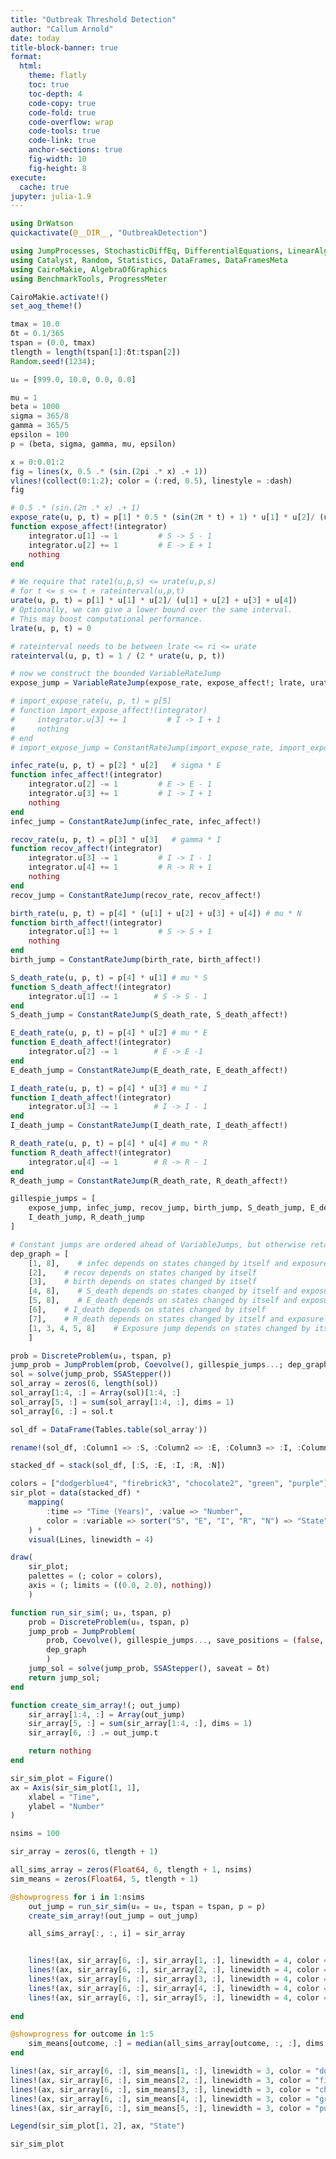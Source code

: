 ```yaml
---
title: "Outbreak Threshold Detection"
author: "Callum Arnold"
date: today
title-block-banner: true
format:
  html:
    theme: flatly
    toc: true
    toc-depth: 4
    code-copy: true
    code-fold: true
    code-overflow: wrap
    code-tools: true
    code-link: true
    anchor-sections: true
    fig-width: 10
    fig-height: 8
execute:
  cache: true
jupyter: julia-1.9
---
```


```julia
using DrWatson
quickactivate(@__DIR__, "OutbreakDetection")
```

```julia
using JumpProcesses, StochasticDiffEq, DifferentialEquations, LinearAlgebra
using Catalyst, Random, Statistics, DataFrames, DataFramesMeta
using CairoMakie, AlgebraOfGraphics
using BenchmarkTools, ProgressMeter

CairoMakie.activate!()
set_aog_theme!()
```

```julia
tmax = 10.0
δt = 0.1/365
tspan = (0.0, tmax)
tlength = length(tspan[1]:δt:tspan[2])
Random.seed!(1234);

u₀ = [999.0, 10.0, 0.0, 0.0]

mu = 1
beta = 1000
sigma = 365/8
gamma = 365/5
epsilon = 100
p = (beta, sigma, gamma, mu, epsilon)
```

```julia
x = 0:0.01:2
fig = lines(x, 0.5 .* (sin.(2pi .* x) .+ 1))
vlines!(collect(0:1:2); color = (:red, 0.5), linestyle = :dash)
fig
```

```julia
# 0.5 .* (sin.(2π .* x) .+ 1)
expose_rate(u, p, t) = p[1] * 0.5 * (sin(2π * t) + 1) * u[1] * u[2]/ (u[1] + u[2] + u[3] + u[4])  # beta * ϕ * S * I / N
function expose_affect!(integrator)
    integrator.u[1] -= 1         # S -> S - 1
    integrator.u[2] += 1         # E -> E + 1
    nothing
end

# We require that rate1(u,p,s) <= urate(u,p,s)
# for t <= s <= t + rateinterval(u,p,t)
urate(u, p, t) = p[1] * u[1] * u[2]/ (u[1] + u[2] + u[3] + u[4]) 
# Optionally, we can give a lower bound over the same interval.
# This may boost computational performance.
lrate(u, p, t) = 0 

# rateinterval needs to be between lrate <= ri <= urate
rateinterval(u, p, t) = 1 / (2 * urate(u, p, t))

# now we construct the bounded VariableRateJump
expose_jump = VariableRateJump(expose_rate, expose_affect!; lrate, urate, rateinterval)

# import_expose_rate(u, p, t) = p[5]
# function import_expose_affect!(integrator)
#     integrator.u[3] += 1         # I -> I + 1
#     nothing
# end
# import_expose_jump = ConstantRateJump(import_expose_rate, import_expose_affect!)

infec_rate(u, p, t) = p[2] * u[2]   # sigma * E
function infec_affect!(integrator)
    integrator.u[2] -= 1         # E -> E - 1
    integrator.u[3] += 1         # I -> I + 1
    nothing
end
infec_jump = ConstantRateJump(infec_rate, infec_affect!)

recov_rate(u, p, t) = p[3] * u[3]   # gamma * I
function recov_affect!(integrator)
    integrator.u[3] -= 1         # I -> I - 1
    integrator.u[4] += 1         # R -> R + 1
    nothing
end
recov_jump = ConstantRateJump(recov_rate, recov_affect!)

birth_rate(u, p, t) = p[4] * (u[1] + u[2] + u[3] + u[4]) # mu * N
function birth_affect!(integrator)
    integrator.u[1] += 1         # S -> S + 1
    nothing
end
birth_jump = ConstantRateJump(birth_rate, birth_affect!)

S_death_rate(u, p, t) = p[4] * u[1] # mu * S
function S_death_affect!(integrator)
    integrator.u[1] -= 1        # S -> S - 1
end
S_death_jump = ConstantRateJump(S_death_rate, S_death_affect!)

E_death_rate(u, p, t) = p[4] * u[2] # mu * E
function E_death_affect!(integrator)
    integrator.u[2] -= 1        # E -> E -1
end
E_death_jump = ConstantRateJump(E_death_rate, E_death_affect!)

I_death_rate(u, p, t) = p[4] * u[3] # mu * I
function I_death_affect!(integrator)
    integrator.u[3] -= 1        # I -> I - 1
end
I_death_jump = ConstantRateJump(I_death_rate, I_death_affect!)

R_death_rate(u, p, t) = p[4] * u[4] # mu * R
function R_death_affect!(integrator)
    integrator.u[4] -= 1        # R -> R - 1 
end
R_death_jump = ConstantRateJump(R_death_rate, R_death_affect!)

gillespie_jumps = [
    expose_jump, infec_jump, recov_jump, birth_jump, S_death_jump, E_death_jump,
    I_death_jump, R_death_jump
]
```

```julia
# Constant jumps are ordered ahead of VariableJumps, but otherwise retain the ordering
dep_graph = [
    [1, 8],    # infec depends on states changed by itself and exposure jump
    [2],    # recov depends on states changed by itself
    [3],    # birth depends on states changed by itself
    [4, 8],    # S_death depends on states changed by itself and exposure jump
    [5, 8],    # E_death depends on states changed by itself and exposure jump
    [6],    # I_death depends on states changed by itself
    [7],    # R_death depends on states changed by itself and exposure jump
    [1, 3, 4, 5, 8]    # Exposure jump depends on states changed by itself, birth, S_death, E_death, and infection jumps
    ]

prob = DiscreteProblem(u₀, tspan, p)
jump_prob = JumpProblem(prob, Coevolve(), gillespie_jumps...; dep_graph)
sol = solve(jump_prob, SSAStepper())
sol_array = zeros(6, length(sol))
sol_array[1:4, :] = Array(sol)[1:4, :]
sol_array[5, :] = sum(sol_array[1:4, :], dims = 1)
sol_array[6, :] = sol.t
```

```julia
sol_df = DataFrame(Tables.table(sol_array'))

rename!(sol_df, :Column1 => :S, :Column2 => :E, :Column3 => :I, :Column4 => :R, :Column5 => :N, :Column6 => :time)

stacked_df = stack(sol_df, [:S, :E, :I, :R, :N])
```

```julia
colors = ["dodgerblue4", "firebrick3", "chocolate2", "green", "purple"]
sir_plot = data(stacked_df) *
    mapping(
        :time => "Time (Years)", :value => "Number",
        color = :variable => sorter("S", "E", "I", "R", "N") => "State"
    ) *
    visual(Lines, linewidth = 4)

draw(
    sir_plot;
    palettes = (; color = colors),
    axis = (; limits = ((0.0, 2.0), nothing))
    )
```

```julia
function run_sir_sim(; u₀, tspan, p)
    prob = DiscreteProblem(u₀, tspan, p)
    jump_prob = JumpProblem(
        prob, Coevolve(), gillespie_jumps..., save_positions = (false, false);
        dep_graph
        )
    jump_sol = solve(jump_prob, SSAStepper(), saveat = δt)
    return jump_sol;
end
```

```julia
function create_sim_array!(; out_jump)
    sir_array[1:4, :] = Array(out_jump)
    sir_array[5, :] = sum(sir_array[1:4, :], dims = 1) 
    sir_array[6, :] .= out_jump.t

    return nothing
end
```

```julia
sir_sim_plot = Figure()
ax = Axis(sir_sim_plot[1, 1],
    xlabel = "Time",
    ylabel = "Number"
)

nsims = 100

sir_array = zeros(6, tlength + 1)

all_sims_array = zeros(Float64, 6, tlength + 1, nsims)
sim_means = zeros(Float64, 5, tlength + 1)

@showprogress for i in 1:nsims
    out_jump = run_sir_sim(u₀ = u₀, tspan = tspan, p = p)
    create_sim_array!(out_jump = out_jump)

    all_sims_array[:, :, i] = sir_array


    lines!(ax, sir_array[6, :], sir_array[1, :], linewidth = 4, color = ("dodgerblue4", 0.02))
    lines!(ax, sir_array[6, :], sir_array[2, :], linewidth = 4, color = ("firebrick3", 0.02))
    lines!(ax, sir_array[6, :], sir_array[3, :], linewidth = 4, color = ("chocolate2", 0.02)) 
    lines!(ax, sir_array[6, :], sir_array[4, :], linewidth = 4, color = ("green", 0.02)) 
    lines!(ax, sir_array[6, :], sir_array[5, :], linewidth = 4, color = ("purple", 0.02)) 
    
end

@showprogress for outcome in 1:5
    sim_means[outcome, :] = median(all_sims_array[outcome, :, :], dims = 2)
end

lines!(ax, sir_array[6, :], sim_means[1, :], linewidth = 3, color = "dodgerblue4", label = "S(t)")
lines!(ax, sir_array[6, :], sim_means[2, :], linewidth = 3, color = "firebrick3", label = "E(t)")
lines!(ax, sir_array[6, :], sim_means[3, :], linewidth = 3, color = "chocolate2", label = "I(t)")
lines!(ax, sir_array[6, :], sim_means[4, :], linewidth = 3, color = "green", label = "R(t)")
lines!(ax, sir_array[6, :], sim_means[5, :], linewidth = 3, color = "purple", label = "N(t)")

Legend(sir_sim_plot[1, 2], ax, "State")

sir_sim_plot
```
